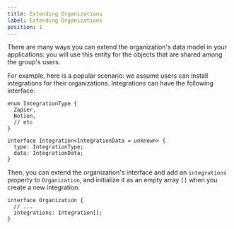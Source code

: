 ```yaml
---
title: Extending Organizations
label: Extending Organizations
position: 1
---
```


There are many ways you can extend the organization's data model in your applications: you will use this entity for the objects that are shared among the group's users.

For example, here is a popular scenario: we assume users can install integrations for their organizations. Integrations can have the following interface:

```tsx title="integration.ts"
enum IntegrationType {
  Zapier,
  Notion,
  // etc
}

interface Integration<IntegrationData = unknown> {
  type: IntegrationType;
  data: IntegrationData;
}
```

Then, you can extend the organization's interface and add an `integrations` property to `Organization`, and initialize it as an empty array `[]` when you create a new integration:

```tsx title="organization.ts"
interface Organization {
  // ...
  integrations: Integration[];
}
```
